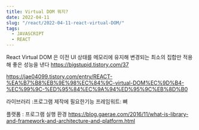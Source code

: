 ```yaml
---
title: Virtual DOM 뭐지? 
date: 2022-04-11
slug: "/react/2022-04-11-react-virtual-DOM/"
tags:
  - JAVASCRIPT
  - REACT
--- 
```



React Virtual DOM 은
이전 UI 상태를 메모리에 유지해 변경되는 최소의 집합만 적용해 좋은 성능을 낸다
https://bigstupid.tistory.com/37

https://jae04099.tistory.com/entry/REACT-%EA%B7%B8%EB%9E%98%EC%84%9C-virtual-DOM%EC%9D%B4-%EC%99%9C-%ED%95%84%EC%9A%94%ED%95%9C%EB%8D%B0


라이브러리 :프로그램 제작에 필요한기능
프레임워트: 뼈

플랫폼 : 프로그램 실행 환경
https://blog.gaerae.com/2016/11/what-is-library-and-framework-and-architecture-and-platform.html

